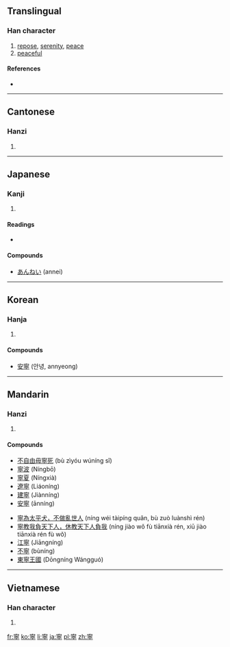 {{also|宁}}
==Translingual==

===Han character===
{{Han char|rn=40|rad=宀|as=11|sn=14|four=3020<sub>1</sub>|canj=十心月弓 (JPBN)|ids=⿱[[宀]]⿱[[心]]⿱[[皿]][[丁]]}}

# [[repose]], [[serenity]], [[peace]]
# [[peaceful]]

====References====
* {{Han ref|kx=0291.080|dkj=07296|dj=0577.020|hdz=20949.050|uh=5BE7|ud=23527|bh=B9E7|bd=47591}}

----

==Cantonese==

===Hanzi===
{{yue-hanzi|jyut=|y=ning4|sim=宁}}

# {{defn|lang=yue|sort=宀11}}

----

==Japanese==

===Kanji===
{{ja-kanji|grade=c|rs=宀11}}

# {{defn|lang=ja|sort=宀11}}

====Readings====
* {{ja-readings|on=[[ねい]] (nei), [[にょう]] (nyō)|kun=[[やすい]] (yasui), [[むしろ]] (mushiro), [[なんぞ]] (nanzo)}}

====Compounds====
* [[あんねい]] (annei)

----

==Korean==

===Hanja===
{{ko-hanja|hangeul=녕|eumhun=편안할|rv=nyeong|mr=nyŏng}}

# {{defn|lang=ko|sort=宀11}}

====Compounds====
* [[安寧]] (안녕, annyeong)

----

==Mandarin==

===Hanzi===
{{cmn-hanzi|sim=宁|pin=[[zhù]] ([[zhu4]]), [[níng]] ([[ning2]]), [[nìng]] ([[ning4]]) |wg=chu<sup>4</sup>}}

# {{defn|lang=cmn|sort=宀11}}

====Compounds====
{{top2}}
* [[不自由毋寧死]] (bù zìyóu wúníng sǐ)
* [[寧波]] (Níngbō)
* [[寧夏]] (Níngxià)
* [[遼寧]] (Liáoníng)
* [[建寧]] (Jiànníng)
* [[安寧]] (ānníng)
{{mid2}}
* [[寧為太平犬，不做亂世人]] (níng wéi tàipíng quǎn, bù zuò luànshì rén)
* [[寧教我負天下人，休教天下人負我]] (níng jiào wǒ fù tiānxià rén, xiū jiào tiānxià rén fù wǒ)
* [[江寧]] (Jiāngníng)
* [[不寧]] (bùníng)
* [[東寧王國]] (Dōngníng Wángguó)
{{bottom}}

----

==Vietnamese==

===Han character===
{{vi-hantu|[[ninh]]|rs=宀11}}

# {{defn|lang=vi|sort=宀11}}

[[fr:寧]]
[[ko:寧]]
[[li:寧]]
[[ja:寧]]
[[pl:寧]]
[[zh:寧]]